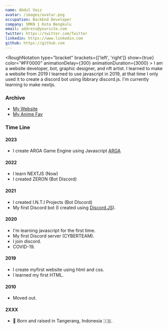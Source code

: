 ```yaml
---
name: Abdul Vaiz
avatar: /images/avatar.png
occupation: BackEnd Developer
company: SMKN 1 Kota Bengkulu
email: address@yoursite.com
twitter: https://twitter.com/Twitter
linkedin: https://www.linkedin.com
github: https://github.com
---
```


<RoughNotation
                type="bracket"
                brackets={['left', 'right']}
                show={true}
                color="#FF0000"
                animationDelay={300}
                animationDuration={3000}
              >
I am a website developer, bot, graphic designer, and nft artist. I learned to make a website from 2019
I learned to use javascript in 2019, at that time I only used it to create a discord bot using libbrary discord.js. I'm currently learning to make <RoughNotation animationDelay="1000" animationDuration="3000" type="highlight" color="#0ea4e9" strokeWidth="3" show={true}>nextjs.</RoughNotation>
</RoughNotation>

### Archive

- [My Website](https://vahryiskandar.my.id)
- [My Anime Fav](/anime)

### Time Line

#### 2023
- I create ARGA Game Engine using Javascript [ARGA](https://github.com/DemuraAIdev/ARGA)

#### 2022

- I learn NEXTJS <RoughNotation type="underline" show={true} color="#FBCFE8" animationDelay={1500} animationDuration={3000} multiline={true} >(Now) </RoughNotation>
- <RoughNotation animationDelay="1000" animationDuration="3000" type="strike-through" color="#FF0000" strokeWidth="3" show={true}>I created ZERON (Bot Discord)</RoughNotation>

#### 2021

- I created I.N.T.I Projects (Bot DIscord)
- My first Discord bot (I created using [Discord.JS](https://discord.js.org/)).

#### 2020

- I'm learning javascript for the first time.
- My first Discord server (CYBERTEAM).
- I join discord.
- COVID-19.

#### 2019

- I create myfirst website using html and css.
- I learned my first HTML.

#### 2010

- Moved out.

#### 2XXX

-  <RoughNotation type="box" show={true} color="#FBCFE8" animationDelay={1500} animationDuration={3000} multiline={true} >👶 Born and raised in Tangerang, Indonesia 🇮🇩.</RoughNotation>
